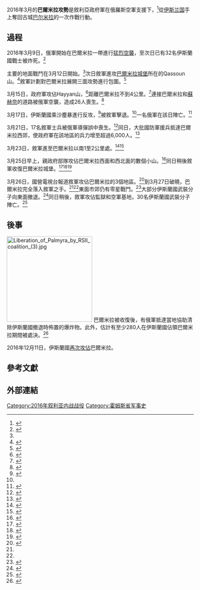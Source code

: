 {{Infobox military conflict
| conflict= 巴爾米拉攻勢（2016年3月）
| partof= [[叙利亚内战|叙利亚内战]]及[[俄羅斯在敘利亞內戰的軍事介入|俄羅斯在敘利亞內戰的軍事介入]]
| image= [[File:Battle_of_Tadmur.svg|380px]]
| caption = 2016年3月26日形勢圖
| date= 2016年3月9日－27日
| place= 敘利亞[[霍姆斯省|霍姆斯省]][[泰德穆爾區|泰德穆爾區]]
| territory=
| result= 敘軍勝利
* 敘軍收復[[巴尔米拉|巴尔米拉]]<ref name="historic">{{cite web|url=http://www.chicagotribune.com/news/nationworld/ct-syria-palmyra-islamic-state-20160327-story.html|title=Syrian forces retake historic city of Palmyra from Islamic State|author=Associated Press|date=27 March 2016|work=chicagotribune.com|accessdate=27 March 2016|archive-date=2019-02-13|archive-url=https://web.archive.org/web/20190213132150/https://www.chicagotribune.com/news/nationworld/ct-syria-palmyra-islamic-state-20160327-story.html|dead-url=no}}</ref><ref name="leithfadel">{{cite web|url=https://www.almasdarnews.com/article/breaking-syrian-armed-forces-liberate-palmyra-2/|title=Breaking: Syrian Armed Forces liberate Palmyra|author=Leith Fadel|date=27 March 2016|work=Al-Masdar News|accessdate=27 March 2016|archive-date=2019-05-09|archive-url=https://web.archive.org/web/20190509191730/https://www.almasdarnews.com/article/breaking-syrian-armed-forces-liberate-palmyra-2/|dead-url=no}}</ref>
| combatant1={{flagicon|Syria}} '''敘利亞政府'''
* {{flagicon image|Syrian Armed Forces Flag.svg}} 敘利亞武裝部隊
* [[國防軍_(敘利亞)|國防軍]]<ref name="reinforcements">{{cite web|url=https://www.almasdarnews.com/article/massive-convoy-syrian-army-reinforcements-leave-latakia-palmyra/|title=Massive convoy of Syrian Army reinforcements leave Latakia for Palmyra|author=Leith Fadel|date=17 March 2016|work=Al-Masdar News|accessdate=17 March 2016|archive-date=2016-05-08|archive-url=https://web.archive.org/web/20160508221405/http://www.almasdarnews.com/article/massive-convoy-syrian-army-reinforcements-leave-latakia-palmyra/|dead-url=no}}</ref>
{{flag|Russia}}
* [[俄羅斯空軍|俄羅斯空軍]]
* [[俄羅斯聯邦武裝力量特種作戰部隊|特種作戰部隊]]顧問<ref>{{cite web|url=http://www.reuters.com/article/us-mideast-crisis-russia-death-idUSKCN0WQ28Z|title=Russia's special forces officer killed in Syria: Interfax|author=Reuters Editorial|date=24 March 2016|work=Reuters|accessdate=2016-08-09|archive-date=2016-04-20|archive-url=https://web.archive.org/web/20160420212152/http://www.reuters.com/article/us-mideast-crisis-russia-death-idUSKCN0WQ28Z|dead-url=no}}</ref><ref>{{cite web|url=https://www.rt.com/news/337023-russian-special-forces-syria/|title=Russian special forces active in Syria, give recon & targeting for warplanes, general confirms|work=RT International|accessdate=2016-08-09|archive-date=2016-04-07|archive-url=https://web.archive.org/web/20160407191817/https://www.rt.com/news/337023-russian-special-forces-syria/|dead-url=yes}}</ref>
什葉派民兵
* [[巴德爾組織|巴德爾旅]]
* 其它
{{flag|Iran}}
* [[伊斯兰革命卫队|伊斯兰革命卫队]]顧問<ref name="IRGC">{{cite web|url=https://www.almasdarnews.com/article/irgc-soldiers-arrive-palmyra-help-liberate-city/|title=Iranian special forces arrive in Palmyra to help liberate the city|author=Leith Fadel|date=21 March 2016|work=Al-Masdar News|accessdate=21 March 2016|archive-date=2016-04-02|archive-url=https://web.archive.org/web/20160402215027/https://www.almasdarnews.com/article/irgc-soldiers-arrive-palmyra-help-liberate-city/|dead-url=no}}</ref>
{{flagicon image|InfoboxHez.PNG}} [[真主党|真主党]]<ref name="Hezbollah">{{cite web|url=https://www.almasdarnews.com/article/syrian-army-hezbollah-overwhelm-isis-west-palmyra-dozens-killed/|title=Syrian Army, Hezbollah overwhelm ISIS in west Palmyra: dozens killed|author=Leith Fadel|date=17 March 2016|work=Al-Masdar News|accessdate=17 March 2016|archive-date=2016-05-29|archive-url=https://web.archive.org/web/20160529124320/http://www.almasdarnews.com/article/syrian-army-hezbollah-overwhelm-isis-west-palmyra-dozens-killed/|dead-url=no}}</ref>
| combatant2={{flagicon|Islamic State}} '''[[伊斯兰国|伊斯兰国]]'''
| commander1=
| commander2=
| units1={{flagicon image|Flag of the Syrian Arab Army.svg}} 敘利亞陸軍
* 第18裝甲師
** 第67旅<ref name="despite">{{cite web|url=https://www.almasdarnews.com/article/syrian-army-advances-palmyra-despite-heavy-casualties/|title=Syrian Army advances in Palmyra despite heavy casualties|author=Leith Fadel|date=15 March 2016|work=Al-Masdar News|accessdate=16 March 2016|archive-date=2017-01-11|archive-url=https://web.archive.org/web/20170111010646/https://www.almasdarnews.com/article/syrian-army-advances-palmyra-despite-heavy-casualties/|dead-url=no}}</ref>
** 第134裝甲旅<ref name="134th Brigade">{{cite web|url=https://www.almasdarnews.com/article/syrian-army-hezbollah-liberate-territory-inside-palmyra/|title=Breaking: Syrian Army, Hezbollah liberate Al-Amariyah in northern Palmyra|author=Leith Fadel|date=26 March 2016|work=Al-Masdar News|accessdate=26 March 2016|archive-date=2017-01-11|archive-url=https://web.archive.org/web/20170111013733/https://www.almasdarnews.com/article/syrian-army-hezbollah-liberate-territory-inside-palmyra/|dead-url=no}}</ref>
* [[老虎部隊|老虎部隊]]<ref name="hill800">{{cite web|url=https://www.almasdarnews.com/article/tiger-forces-liberate-hill-800-west-palmyra/|title=Tiger Forces liberate Hill 800 in west Palmyra|author=Leith Fadel|date=14 March 2016|work=Al-Masdar News|accessdate=16 March 2016|archive-date=2016-04-15|archive-url=https://web.archive.org/web/20160415051642/https://www.almasdarnews.com/article/tiger-forces-liberate-hill-800-west-palmyra/|dead-url=no}}</ref>
*[[File:Syrian_Republican_Guard_Symbol.svg|16px]] [[叙利亚共和国卫队|共和国卫队]]
** 第103旅
* [[File:Suqur_al-Sahara_SSI.png|25px]] 沙漠之鷹旅<ref name="hill800"/>
[[國防軍_(敘利亞)|國防軍]]
* Golani團<small>（Fouj Al-Joulan）</small><ref name="reinforcements2" />
* Al-Quneitra Hawks旅<small>（Liwaa Suqour Al-Quneitra）</small><ref name="reinforcements2" />
| units2=
| strength1=至少6,000人<ref name="reinforcements2"/>
| strength2=至少2,000人</small>
| casualties1=195人死<ref name="pursue">{{cite web|url=http://townhall.com/news/politics-elections/2016/03/28/syrian-forces-pursue-campaign-against-islamic-state-after-retaking-palmyra-n2139741|title=Syrian forces pursue campaign against Islamic State after retaking Palmyra|work=townhall.com|access-date=2016-08-09|archive-url=https://web.archive.org/web/20160405210726/http://townhall.com/news/politics-elections/2016/03/28/syrian-forces-pursue-campaign-against-islamic-state-after-retaking-palmyra-n2139741|archive-date=2016-04-05|dead-url=yes}}</ref><ref name="pictured">{{cite web|url=http://www.dailymail.co.uk/news/article-3507616/Syrian-army-enters-historic-city-Palmyra-ISIS-warned-crushed-feet-Assad-s-forces.html|title=Syrian army re-enters Palmyra as ISIS are warned they will be 'crushed'|date=24 March 2016|work=Mail Online|accessdate=24 March 2016|archive-date=2017-10-19|archive-url=https://web.archive.org/web/20171019123955/http://www.dailymail.co.uk/news/article-3507616/Syrian-army-enters-historic-city-Palmyra-ISIS-warned-crushed-feet-Assad-s-forces.html|dead-url=no}}</ref><small>（至少2名俄羅斯人、1名伊朗人）</small><ref name="pictured"/><ref>{{Cite web |url=http://www.foxnews.com/us/2016/04/04/us-says-iran-forces-pulling-back-in-syria-others-say-no.html |title=US says Iran forces pulling back in Syria; others say no |access-date=2016-08-09 |archive-date=2017-10-19 |archive-url=https://web.archive.org/web/20171019102430/http://www.foxnews.com/us/2016/04/04/us-says-iran-forces-pulling-back-in-syria-others-say-no.html |dead-url=no }}</ref>
| casualties2=417人死<small>（據SOHR）</small><ref name="pursue"/><br />450人死<small>（據敘利亞軍方）</small><ref>{{cite web|url=http://sana.sy/en/?p=72949|title=The army takes full control of Palmyra city, hundreds of ISIS terrorists killed|author=Reem|publisher=|accessdate=2016-08-09|archive-date=2016-10-02|archive-url=https://web.archive.org/web/20161002134454/http://sana.sy/en/?p=72949|dead-url=no}}</ref><br />至少500人死<small>（據俄方；3月20－27日）</small><ref>{{cite web|url=http://www.nytimes.com/aponline/2016/03/24/world/middleeast/ap-ml-islamic-state-the-latest.html|title=The Latest: Russian Officer Killed Near Palmyra in Syria|date=24 March 2016|work=AP|accessdate=27 March 2016|via=The New York Times|archive-date=2016-03-29|archive-url=https://web.archive.org/web/20160329230302/http://www.nytimes.com/aponline/2016/03/24/world/middleeast/ap-ml-islamic-state-the-latest.html|dead-url=no}}<br />[http://www.nytimes.com/aponline/2016/03/26/world/middleeast/ap-islamic-state.html Heavy Russian Airstrikes as Syrian Army Fights IS in Palmyra] {{Wayback|url=http://www.nytimes.com/aponline/2016/03/26/world/middleeast/ap-islamic-state.html |date=20160405032005 }}<br />[http://www.thejournal.ie/palmyra-restored-five-years-2684258-Mar2016/ The ancient city of Palymyra could be restored in 5 years] {{Wayback|url=http://www.thejournal.ie/palmyra-restored-five-years-2684258-Mar2016/ |date=20210119175814 }}</ref>
| casualties3=
| campaignbox = 
}}
2016年3月的'''巴爾米拉攻勢'''是敘利亞政府軍在俄羅斯空軍支援下，<ref>{{cite news|title=Isis 'losing control' of Palmyra as Syrian troops backed by Russian air strikes approach ancient city|url=http://www.independent.co.uk/news/world/middle-east/isis-losing-control-of-palmyra-as-syrian-troops-backed-by-russian-air-strikes-approach-ancient-city-a6953921.html|agency=Independent|date=26 March 2016|accessdate=2016-08-09|archive-date=2020-11-08|archive-url=https://web.archive.org/web/20201108114228/http://www.independent.co.uk/news/world/middle-east/isis-losing-control-of-palmyra-as-syrian-troops-backed-by-russian-air-strikes-approach-ancient-city-a6953921.html|dead-url=no}}</ref>從[[伊斯兰国|伊斯兰国]]手上奪回古城[[巴尔米拉|巴尔米拉]]的一次作戰行動。

==過程==
2016年3月9日，俄軍開始在巴爾米拉一帶進行[[俄羅斯在敘利亞內戰的軍事介入|猛烈空襲]]，至次日已有32名伊斯蘭國戰士被炸死。<ref>{{cite web|url=http://www.dailystar.com.lb/News/Middle-East/2016/Mar-11/341718-syrian-army-aims-for-eastward-advance-with-palmyra-attack.ashx|title=Syrian army aims for eastward advance with Palmyra attack|work=The Daily Star Newspaper - Lebanon|accessdate=16 March 2016|archive-date=2016-03-16|archive-url=https://web.archive.org/web/20160316225330/http://www.dailystar.com.lb//News/Middle-East/2016/Mar-11/341718-syrian-army-aims-for-eastward-advance-with-palmyra-attack.ashx|dead-url=no}}</ref>

主要的地面戰鬥在3月12日開始。<ref name="despite"/>次日敘軍進攻[[巴爾米拉城堡|巴爾米拉城堡]]所在的Qassoun山。<ref name="almasdarnews01">{{cite web|url=https://www.almasdarnews.com/article/breaking-syrian-army-storms-palmyra-castle/|title=Breaking: Syrian Army storms the Palmyra Castle|author=Leith Fadel|date=13 March 2016|work=Al-Masdar News|accessdate=16 March 2016|archive-date=2020-11-28|archive-url=https://web.archive.org/web/20201128202231/https://www.almasdarnews.com/article/breaking-syrian-army-storms-palmyra-castle/|dead-url=no}}</ref>敘軍計劃對巴爾米拉展開三面攻勢進行包圍。<ref>{{cite web|url=https://www.almasdarnews.com/article/syrian-armed-forces-attempt-surround-palmyra/|title=Syrian Armed Forces attempt to surround Palmyra|author=Leith Fadel|date=14 March 2016|work=Al-Masdar News|accessdate=16 March 2016|archive-date=2020-04-27|archive-url=https://web.archive.org/web/20200427123854/https://www.almasdarnews.com/article/syrian-armed-forces-attempt-surround-palmyra/|dead-url=no}}</ref>

3月15日，政府軍攻佔Hayyan山，<ref>{{cite web|url=https://www.almasdarnews.com/article/tiger-forces-liberate-jabal-hayyal-northern-palmyra/|title=Tiger Forces liberate Jabal Hayyal in west Palmyra, Map Update|author=Leith Fadel|date=15 March 2016|work=Al-Masdar News|accessdate=16 March 2016|archive-date=2020-04-27|archive-url=https://web.archive.org/web/20200427123901/https://www.almasdarnews.com/article/tiger-forces-liberate-jabal-hayyal-northern-palmyra/|dead-url=no}}</ref>距離巴爾米拉不到4公里。<ref>{{cite web|url=http://www.dailymail.co.uk/wires/afp/article-3493476/Russian-air-strikes-near-Palmyra-Syrian-troops-push-advance.html|title=Russian air strikes near Palmyra as Syrian troops advance: monitor|date=15 March 2016|work=Mail Online|accessdate=16 March 2016|archive-date=2020-04-27|archive-url=https://web.archive.org/web/20200427123908/https://www.dailymail.co.uk/wires/afp/article-3493476/Russian-air-strikes-near-Palmyra-Syrian-troops-push-advance.html|dead-url=no}}</ref>連接巴爾米拉和[[蘇赫奈|蘇赫奈]]的道路被俄軍空襲，造成26人喪生。<ref>{{cite web|url=http://in.reuters.com/article/mideast-crisis-syria-gains-idINKCN0WH2K3|title=26 die as Russian jets back Syrian advance near Palmyra - monitor|author=Reuters Editorial|date=15 March 2016|work=Reuters India|accessdate=16 March 2016|archive-date=2020-09-26|archive-url=https://web.archive.org/web/20200926033546/https://in.reuters.com/article/mideast-crisis-syria-gains-idINKCN0WH2K3|dead-url=no}}</ref>

3月17日，伊斯蘭國乘沙塵暴進行反攻，<ref name="push">{{cite web|url=http://www.japantimes.co.jp/news/2016/03/19/world/syrian-troops-push-toward-palmyra-russian-support/#.Vuy2iVUrKUk|title=Syrian troops push toward Palmyra, with Russian support|work=The Japan Times|accessdate=24 March 2016|archive-date=2016-03-22|archive-url=https://web.archive.org/web/20160322063122/http://www.japantimes.co.jp/news/2016/03/19/world/syrian-troops-push-toward-palmyra-russian-support#.Vuy2iVUrKUk|dead-url=no}}</ref>被敘軍擊退。<ref name="Hezbollah"/>一名俄軍在該日陣亡。<ref name=Ind30Apr2016>{{cite news|last1=Dearen|first1=Lizzie|title=Body of Russian special forces officer who 'ordered air strike on himself' to kill Isis militants returned home|url=http://www.independent.co.uk/news/world/europe/russian-special-forces-officer-ordered-air-strike-on-himself-to-kill-isis-militants-surrounded-body-a7008106.html|date=30 April 2016|work=The Independent|accessdate=2016-08-09|archive-date=2016-05-04|archive-url=https://www.webcitation.org/6hGIFWdSM?url=http://www.independent.co.uk/news/world/europe/russian-special-forces-officer-ordered-air-strike-on-himself-to-kill-isis-militants-surrounded-body-a7008106.html|dead-url=no}}</ref>

3月21日，17名敘軍士兵被俄軍導彈誤中喪生。<ref name="friendly fire">{{cite web|url=https://www.almasdarnews.com/article/friendly-fire-palmyra-kills-17-syrian-marines/|title=Friendly-fire in Palmyra kills 17 Syrian Marines|author=Leith Fadel|date=21 March 2016|work=Al-Masdar News|accessdate=21 March 2016|archive-date=2018-09-20|archive-url=https://web.archive.org/web/20180920123346/https://www.almasdarnews.com/article/friendly-fire-palmyra-kills-17-syrian-marines/|dead-url=no}}</ref>同日，大批國防軍援兵抵達巴爾米拉西郊，使政府軍在該地區的兵力增至超過6,000人。<ref name="reinforcements2">{{cite web|url=https://www.almasdarnews.com/article/reinforcements-pour-palmyra-syrian-army-prepares-storm-city/|title=More reinforcements pour into Palmyra as the Syrian Army prepares to storm the city|author=Leith Fadel|date=22 March 2016|work=Al-Masdar News|accessdate=24 March 2016|archive-date=2016-03-23|archive-url=https://web.archive.org/web/20160323011328/https://www.almasdarnews.com/article/reinforcements-pour-palmyra-syrian-army-prepares-storm-city/|dead-url=no}}</ref>

3月23日，敘軍進至巴爾米拉以南1至2公里處。<ref name="expects">{{cite web|url=http://ca.reuters.com/article/topNews/idCAKCN0WP0UE|title=Syrian army expects to retake Palmyra 'within hours': TV|publisher=|accessdate=24 March 2016|archive-date=2016-03-23|archive-url=https://web.archive.org/web/20160323101710/http://ca.reuters.com/article/topNews/idCAKCN0WP0UE|dead-url=no}}</ref><ref>{{cite web|url=http://www.timesofisrael.com/syria-regime-forces-at-entrance-to-islamic-state-held-palmyra/|title=Syria regime forces at entrance to Islamic State-held Palmyra|work=The Times of Israel|accessdate=24 March 2016|archive-date=2020-04-27|archive-url=https://web.archive.org/web/20200427123941/https://www.timesofisrael.com/syria-regime-forces-at-entrance-to-islamic-state-held-palmyra/|dead-url=no}}</ref>

3月25日早上，親政府部隊攻佔巴爾米拉西面和西北面的數個小山。<ref>{{cite web|url=https://www.almasdarnews.com/article/breaking-syrian-army-hezbollah-liberate-important-hilltop-near-palmyra/|title=Breaking: Syrian Army, Hezbollah liberate several hilltops overlooking Palmyra|author=Leith Fadel|date=25 March 2016|work=Al-Masdar News|access-date=2016-08-09|archive-date=2021-01-25|archive-url=https://web.archive.org/web/20210125052423/https://www.almasdarnews.com/article/breaking-syrian-army-hezbollah-liberate-important-hilltop-near-palmyra/|dead-url=no}}</ref>同日稍後敘軍收復巴爾米拉城堡。<ref name="closer">{{cite news|url=http://www.nytimes.com/2016/03/26/world/middleeast/syrian-army-said-to-be-closer-to-retaking-palmyra.html|title=Syrian Army Said to Be Closer to Retaking Palmyra|date=26 March 2016|work=The New York Times|accessdate=2016-08-09|archive-date=2020-11-08|archive-url=https://web.archive.org/web/20201108160212/http://www.nytimes.com/2016/03/26/world/middleeast/syrian-army-said-to-be-closer-to-retaking-palmyra.html|dead-url=no}}</ref><ref>{{cite web|url=http://www.reuters.com/article/us-mideast-crisis-syria-idUSKCN0WR0RA|title=Islamic State under siege in Palmyra, militant leader killed|author=Dominic Evans and Andrea Shalal|date=25 March 2016|work=Reuters|access-date=2016-08-09|archive-date=2020-11-26|archive-url=https://web.archive.org/web/20201126190432/https://www.reuters.com/article/us-mideast-crisis-syria-idUSKCN0WR0RA|dead-url=no}}</ref><ref>{{cite web|url=https://www.almasdarnews.com/article/field-report-syrian-army-retakes-palmyra-castle-map-update/|title=Field Report: Syrian Army retakes Palmyra Castle. Map Update|author=Zen Adra|date=25 March 2016|work=Al-Masdar News|access-date=2016-08-09|archive-date=2016-03-27|archive-url=https://web.archive.org/web/20160327073116/https://www.almasdarnews.com/article/field-report-syrian-army-retakes-palmyra-castle-map-update/|dead-url=no}}</ref>

3月26日，國營電視台報道敘軍攻佔巴爾米拉的3個地區。<ref>{{cite web|url=http://www.dailymail.co.uk/wires/ap/article-3510399/Syrian-forces-battle-IS-edge-ancient-Palmyra.html|title=Heavy Russian airstrikes as Syrian army fights IS in Palmyra|date=26 March 2016|work=Mail Online|accessdate=27 March 2016|archive-date=2020-04-27|archive-url=https://web.archive.org/web/20200427124011/https://www.dailymail.co.uk/wires/ap/article-3510399/Syrian-forces-battle-IS-edge-ancient-Palmyra.html|dead-url=no}}</ref>到3月27日破曉，巴爾米拉完全落入敘軍之手。<ref name="historic"/><ref name="leithfadel"/>東面市郊仍有零星戰鬥。<ref>{{cite web|url=http://www.syriahr.com/en/?p=45445|title=IS pulls back into Tadmur outskirts|author=jack|work=Syrian Observatory For Human Rights|accessdate=27 March 2016|archive-date=2016-03-31|archive-url=https://web.archive.org/web/20160331103411/http://www.syriahr.com/en/?p=45445|dead-url=no}}</ref>大部分伊斯蘭國武裝分子向東面撤退。<ref>{{cite web|url=http://www.businessinsider.com/r-syrian-army-recaptures-palmyra-from-islamic-state-state-media-2016-3|title=Syrian army recaptures Palmyra from ISIS - Business Insider|date=27 March 2016|work=Business Insider|accessdate=27 March 2016|archive-date=2020-04-27|archive-url=https://web.archive.org/web/20200427124015/https://www.businessinsider.com/r-syrian-army-recaptures-palmyra-from-islamic-state-state-media-2016-3|dead-url=no}}</ref>同日稍後，敘軍攻佔監獄和空軍基地，30名伊斯蘭國武裝分子陣亡。<ref>{{cite web|url=http://www.syriahr.com/en/?p=45459|title=Regime forces takes control on Tadmur prison and military airport|author=jack|work=Syrian Observatory For Human Rights|accessdate=27 March 2016|archive-date=2019-09-20|archive-url=https://web.archive.org/web/20190920074059/http://www.syriahr.com/en/?p=45459|dead-url=no}}</ref>

== 後事 ==
[[File:Liberation_of_Palmyra_by_RSII_coalition_(3).jpg|230px]]
巴爾米拉被收復後，有俄軍抵達當地協助清除伊斯蘭國撤退時佈置的爆炸物。此外，估計有至少280人在伊斯蘭國佔領巴爾米拉期間被處決。<ref>{{cite web|url=http://www.dailymail.co.uk/news/article-3520370/Life-ISIS-New-photos-Palmyra-reveal-Assad-regime-controlling-archaeological-site-mass-grave-containing-dozens-bodies-uncovered.html|title=Palmyra images by Assad regime reveal mass grave used by ISIS|date=2 April 2016|work=Mail Online|access-date=2016-08-09|archive-date=2017-10-19|archive-url=https://web.archive.org/web/20171019125101/http://www.dailymail.co.uk/news/article-3520370/Life-ISIS-New-photos-Palmyra-reveal-Assad-regime-controlling-archaeological-site-mass-grave-containing-dozens-bodies-uncovered.html|dead-url=no}}</ref>

2016年12月11日，伊斯蘭國[[巴爾米拉之戰_(2016年12月)|再次攻佔]]巴爾米拉。

== 參考文獻 ==
{{reflist|2}}

== 外部連結 ==
{{commons cat|Liberation of Palmyra (2016)}}

[[Category:2016年叙利亚内战战役|Category:2016年叙利亚内战战役]]
[[Category:霍姆斯省军事史|Category:霍姆斯省军事史]]